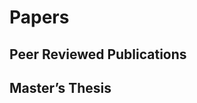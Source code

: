 # Papers

## Peer Reviewed Publications

\begingroup
\setlength{\parindent}{-0.5in}
\setlength{\leftskip}{0.5in}

::: {#refs_publications}
:::
\endgroup

## Master's Thesis

\begingroup
\setlength{\parindent}{-0.5in}
\setlength{\leftskip}{0.5in}

::: {#refs_thesis}
:::
\endgroup